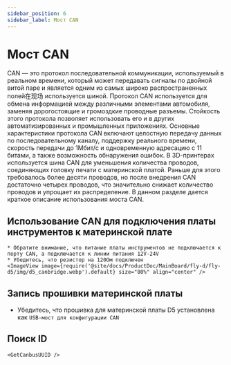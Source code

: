 ```yaml
---
sidebar_position: 6
sidebar_label: Мост CAN
---
```






# Мост CAN

CAN — это протокол последовательной коммуникации, используемый в реальном времени, который может передавать сигналы по двойной витой паре и является одним из самых широко распространенных полей在现场 используется шиной. Протокол CAN используется для обмена информацией между различными элементами автомобиля, заменяя дорогостоящие и громоздкие проводные разъемы. Стойкость этого протокола позволяет использовать его и в других автоматизированных и промышленных приложениях. Основные характеристики протокола CAN включают целостную передачу данных по последовательному каналу, поддержку реального времени, скорость передачи до 1Мбит/с и одновременную адресацию с 11 битами, а также возможность обнаружения ошибок.
В 3D-принтерах используется шина CAN для уменьшения количества проводов, соединяющих головку печати с материнской платой. Раньше для этого требовалось более десяти проводов, но после внедрения CAN достаточно четырех проводов, что значительно снижает количество проводов и упрощает их распределение.
В данном разделе дается краткое описание использования моста CAN.

## Использование CAN для подключения платы инструментов к материнской плате

    * Обратите внимание, что питание платы инструментов не подключается к порту CAN, а подключается к линии питания 12V-24V
    * Убедитесь, что резистор на 120Ом подключен
    <ImageView image={require('@site/docs/ProductDoc/MainBoard/fly-d/fly-d5/img/d5_canbridge.webp').default} size="80%" align="center" />

## Запись прошивки материнской платы

* Убедитесь, что прошивка для материнской платы D5 установлена как `USB-мост для конфигурации CAN`


## Поиск ID

    <GetCanbusUUID />
